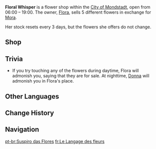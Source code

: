 {{Location Infobox
|image        = NPC Location Donna & Flora Context.jpeg
|type         = Point of Interest
|region       = Mondstadt
|area         = Starfell Valley
|subarea      = City of Mondstadt
}}
'''Floral Whisper''' is a flower shop within the [[City of Mondstadt]], open from 06:00 – 19:00. The owner, [[Flora]], sells 5 different flowers in exchange for [[Mora]].

Her stock resets every 3 days, but the flowers she offers do not change.

==Shop==
{{Vendor|Flora}}

==Trivia==
* If you try touching any of the flowers during daytime, Flora will admonish you, saying that they are for sale. At nighttime, [[Donna]] will admonish you in Flora's place.

==Other Languages==
{{Other Languages
|en       = Floral Whisper
|zhs      = 花语
|zhs_rm   = Huāyǔ
|zht      = 花語
|zht_rm   = Huāyǔ
|zh_tl    = {{w|Floriography}}
|ja       = 花言葉
|ja_rm    = Hana-kotoba
|ja_tl    = Floriography
|ko       = 꽃말
|ko_rm    = Kkonmal
|ko_tl    = Floriography
|es       = El Lenguaje de las Flores
|es_tl    = The Language of Flowers
|fr       = Langage des Fleurs
|fr_tl    = Language of Flowers
|ru       = Шёпот цветов
|ru_tl    = Whisper of Flowers
|th       = Floral Whisper
|vi       = {{tt|Hoa Ngữ|花語}}
|vi_tl    = 
|de       = Sprache der Blumen
|de_tl    = Language of Flowers
|id       = Floral Whisper
|pt       = Suspiro das Flores
|pt_tl    = 
}}

==Change History==
{{Change History|1.0}}

==Navigation==
{{PoI Navbox|Mondstadt}}

[[pt-br:Suspiro das Flores]]
[[fr:Le Langage des fleurs]]